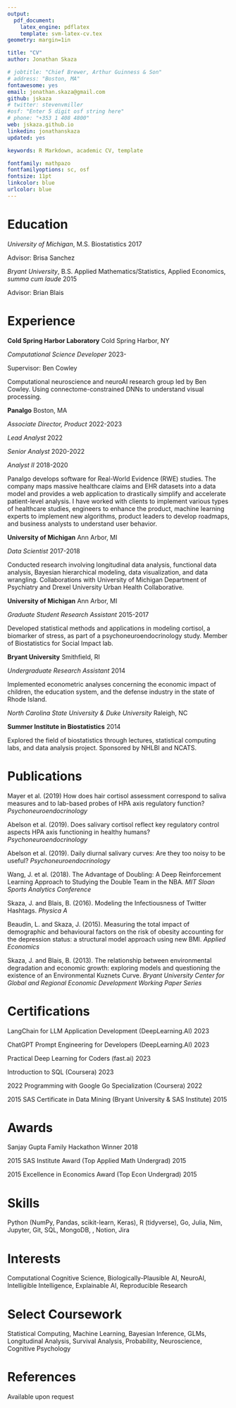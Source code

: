 ```yaml
---
output: 
  pdf_document:
    latex_engine: pdflatex
    template: svm-latex-cv.tex
geometry: margin=1in

title: "CV"
author: Jonathan Skaza

# jobtitle: "Chief Brewer, Arthur Guinness & Son"
# address: "Boston, MA"
fontawesome: yes
email: jonathan.skaza@gmail.com
github: jskaza
# twitter: stevenvmiller
#osf: "Enter 5 digit osf string here"
# phone: "+353 1 408 4800"
web: jskaza.github.io
linkedin: jonathanskaza
updated: yes

keywords: R Markdown, academic CV, template

fontfamily: mathpazo
fontfamilyoptions: sc, osf
fontsize: 11pt
linkcolor: blue
urlcolor: blue
---
```


# Education

*University of Michigan*, M.S. Biostatistics \hfill 2017

Advisor: Brisa Sanchez

*Bryant University*, B.S. Applied Mathematics/Statistics, Applied Economics, *summa cum laude*  \hfill 2015

Advisor: Brian Blais


# Experience

**Cold Spring Harbor Laboratory** \hfill Cold Spring Harbor, NY

*Computational Science Developer* \hfill 2023-

Supervisor: Ben Cowley

Computational neuroscience and neuroAI research group led by Ben Cowley. Using connectome-constrained DNNs to understand visual processing.

**Panalgo** \hfill Boston, MA

*Associate Director, Product* \hfill 2022-2023

*Lead Analyst* \hfill 2022

*Senior Analyst* \hfill 2020-2022

*Analyst II* \hfill 2018-2020

Panalgo develops software for Real-World Evidence (RWE) studies. The company maps massive healthcare claims and EHR datasets into a data model and provides a web application to drastically simplify and accelerate patient-level analysis. I have worked with clients to implement various types of healthcare studies, engineers to enhance the product, machine learning experts to implement new algorithms, product leaders to develop roadmaps, and business analysts to understand user behavior.

**University of Michigan** \hfill Ann Arbor, MI

*Data Scientist* \hfill 2017-2018

Conducted research involving longitudinal data analysis, functional data analysis, Bayesian hierarchical modeling, data visualization, and data wrangling. Collaborations with University of Michigan Department of Psychiatry and Drexel University Urban Health Collaborative.

**University of Michigan** \hfill Ann Arbor, MI

*Graduate Student Research Assistant* \hfill 2015-2017

Developed statistical methods and applications in modeling cortisol, a biomarker of stress, as part of a psychoneuroendocrinology study. Member of Biostatistics for Social Impact lab.

**Bryant University** \hfill Smithfield, RI

*Undergraduate Research Assistant* \hfill 2014

Implemented econometric analyses concerning the economic impact of children, the education system, and the defense industry in the state of Rhode Island.


*North Carolina State University \& Duke University* \hfill Raleigh, NC

**Summer Institute in Biostatistics** \hfill 2014

Explored the field of biostatistics through lectures, statistical computing labs, and data analysis project. Sponsored by NHLBI and NCATS.


# Publications

Mayer et al. (2019) How does hair cortisol assessment correspond to saliva measures and to lab-based probes of HPA axis regulatory function? *Psychoneuroendocrinology*

Abelson et al. (2019). Does salivary cortisol reflect key regulatory control aspects HPA axis functioning in healthy humans? *Psychoneuroendocrinology*

Abelson et al. (2019). Daily diurnal salivary curves: Are they too noisy to be useful? *Psychoneuroendocrinology*

Wang, J. et al. (2018). The Advantage of Doubling: A Deep Reinforcement Learning Approach to Studying the Double Team in the NBA. *MIT Sloan Sports Analytics Conference*
	
Skaza, J. and Blais, B. (2016). Modeling the Infectiousness of Twitter Hashtags. *Physica A*
	
Beaudin, L. and Skaza, J. (2015). Measuring the total impact of demographic and behavioural factors on the risk of obesity accounting for the depression status: a structural model approach using new BMI. *Applied Economics*
	
Skaza, J. and Blais, B. (2013). The relationship between environmental degradation and economic growth: exploring models and questioning the existence of an Environmental Kuznets Curve. *Bryant University Center for Global and Regional Economic Development Working Paper Series*

# Certifications

LangChain for LLM Application Development (DeepLearning.AI)  \hfill 2023

ChatGPT Prompt Engineering for Developers (DeepLearning.AI)  \hfill 2023

Practical Deep Learning for Coders (fast.ai) \hfill 2023

Introduction to SQL (Coursera) \hfill 2023

2022 Programming with Google Go Specialization (Coursera) \hfill 2022

2015 SAS Certificate in Data Mining (Bryant University & SAS Institute) \hfill 2015

# Awards

Sanjay Gupta Family Hackathon Winner \hfill 2018

2015 SAS Institute Award (Top Applied Math Undergrad) \hfill 2015

2015 Excellence in Economics Award (Top Econ Undergrad)  \hfill 2015

# Skills

Python (NumPy, Pandas, scikit-learn, Keras), R (tidyverse), Go, Julia, Nim, Jupyter, Git, SQL, MongoDB, \LaTeX{}, Notion, Jira


# Interests

Computational Cognitive Science, Biologically-Plausible AI, NeuroAI, Intelligible Intelligence, Explainable AI, Reproducible Research

# Select Coursework

Statistical Computing, Machine Learning, Bayesian Inference, GLMs, Longitudinal Analysis, Survival Analysis, Probability, Neuroscience, Cognitive Psychology

# References

Available upon request